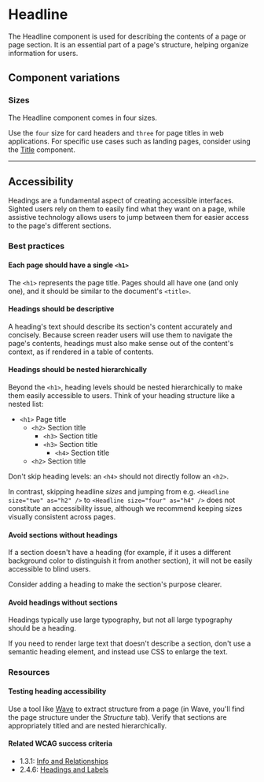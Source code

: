 
<Meta of={Stories} />

# Headline

The Headline component is used for describing the contents of a page or page section. It is an essential part of a page's structure, helping organize information for users.

<Canvas withToolbar={true} of={Stories.Base} />
<Controls />

## Component variations

### Sizes

The Headline component comes in four sizes.

Use the `four` size for card headers and `three` for page titles in web applications. For specific use cases such as landing pages, consider using the [Title](Typography/Title) component.

<Canvas of={Stories.Sizes} inline={false} />

---

## Accessibility

Headings are a fundamental aspect of creating accessible interfaces. Sighted users rely on them to easily find what they want on a page, while assistive technology allows users to jump between them for easier access to the page's different sections.

### Best practices

#### Each page should have a single `<h1>`

The `<h1>` represents the page title. Pages should all have one (and only one), and it should be similar to the document's `<title>`.

#### Headings should be descriptive

A heading's text should describe its section's content accurately and concisely. Because screen reader users will use them to navigate the page's contents, headings must also make sense out of the content's context, as if rendered in a table of contents.

#### Headings should be nested hierarchically

Beyond the `<h1>`, heading levels should be nested hierarchically to make them easily accessible to users. Think of your heading structure like a nested list:

- `<h1>` Page title
	- `<h2>` Section title
		- `<h3>` Section title
		- `<h3>` Section title
			- `<h4>` Section title
	- `<h2>` Section title

Don't skip heading levels: an `<h4>` should not directly follow an `<h2>`.

In contrast, skipping headline _sizes_ and jumping from e.g. `<Headline size="two" as="h2" />` to `<Headline size="four" as="h4" />` does not constitute an accessibility issue, although we recommend keeping sizes visually consistent across pages.

#### Avoid sections without headings

If a section doesn't have a heading (for example, if it uses a different background color to distinguish it from another section), it will not be easily accessible to blind users.

Consider adding a heading to make the section's purpose clearer.

<Canvas of={Stories.SectionNoHeadline} />

#### Avoid headings without sections

Headings typically use large typography, but not all large typography should be a heading.

If you need to render large text that doesn't describe a section, don't use a semantic heading element, and instead use CSS to enlarge the text.

<Canvas of={Stories.HeadlineNoSection} />

### Resources

#### Testing heading accessibility

Use a tool like [Wave](https://wave.webaim.org/) to extract structure from a page (in Wave, you'll find the page structure under the _Structure_ tab). Verify that sections are appropriately titled and are nested hierarchically.

#### Related WCAG success criteria

- 1.3.1: [Info and Relationships](https://www.w3.org/WAI/WCAG21/Understanding/info-and-relationships.html)
- 2.4.6: [Headings and Labels](https://www.w3.org/WAI/WCAG21/Understanding/headings-and-labels.html)
